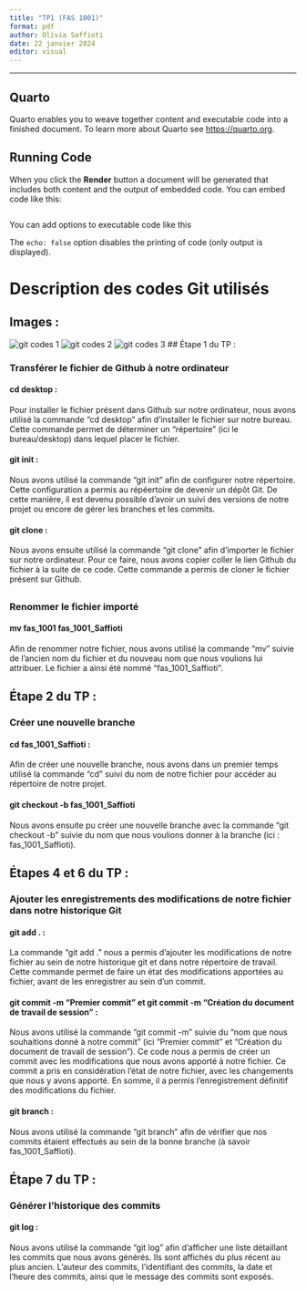 ```yaml
---
title: "TP1 (FAS 1001)"
format: pdf
author: Olivia Saffioti
date: 22 janvier 2024
editor: visual
---
```


---

## Quarto

Quarto enables you to weave together content and executable code into a finished document. To learn more about Quarto see <https://quarto.org>.

## Running Code

When you click the **Render** button a document will be generated that includes both content and the output of embedded code. You can embed code like this:

```r




```

You can add options to executable code like this

The `echo: false` option disables the printing of code (only output is displayed).

# Description des codes Git utilisés

## Images : 

![git codes 1](//Users/oliviasaffioti/Desktop/fas_1001_Saffioti/_tp/Codes Git 1.png)
![git codes 2](//Users/oliviasaffioti/Desktop/fas_1001_Saffioti/_tp/Codes Git 2.png)
![git codes 3](//Users/oliviasaffioti/Desktop/fas_1001_Saffioti/_tp/Codes Git 3.png)
## Étape 1 du TP :

### Transférer le fichier de Github à notre ordinateur

#### cd desktop :

Pour installer le fichier présent dans Github sur notre ordinateur, nous avons utilisé la commande "cd desktop" afin d'installer le fichier sur notre bureau. Cette commande permet de déterminer un "répertoire" (ici le bureau/desktop) dans lequel placer le fichier.

#### git init :

Nous avons utilisé la commande "git init" afin de configurer notre répertoire. Cette configuration a permis au répéertoire de devenir un dépôt Git. De cette manière, il est devenu possible d'avoir un suivi des versions de notre projet ou encore de gérer les branches et les commits.

#### git clone :

Nous avons ensuite utilisé la commande "git clone" afin d'importer le fichier sur notre ordinateur. Pour ce faire, nous avons copier coller le lien Github du fichier à la suite de ce code. Cette commande a permis de cloner le fichier présent sur Github.

## 

### Renommer le fichier importé

#### mv fas_1001 fas_1001_Saffioti

Afin de renommer notre fichier, nous avons utilisé la commande "mv" suivie de l'ancien nom du fichier et du nouveau nom que nous voulions lui attribuer. Le fichier a ainsi été nommé "fas_1001_Saffioti".

## Étape 2 du TP :

### Créer une nouvelle branche

#### cd fas_1001_Saffioti :

Afin de créer une nouvelle branche, nous avons dans un premier temps utilisé la commande "cd" suivi du nom de notre fichier pour accéder au répertoire de notre projet.

#### git checkout -b fas_1001_Saffioti

Nous avons ensuite pu créer une nouvelle branche avec la commande "git checkout -b" suivie du nom que nous voulions donner à la branche (ici : fas_1001_Saffioti).

## Étapes 4 et 6 du TP :

### Ajouter les enregistrements des modifications de notre fichier dans notre historique Git

#### git add . :

La commande "git add ." nous a permis d'ajouter les modifications de notre fichier au sein de notre historique git et dans notre répertoire de travail. Cette commande permet de faire un état des modifications apportées au fichier, avant de les enregistrer au sein d'un commit.

#### git commit -m "Premier commit" et git commit -m "Création du document de travail de session" :

Nous avons utilisé la commande "git commit -m" suivie du "nom que nous souhaitions donné à notre commit" (ici "Premier commit" et "Création du document de travail de session"). Ce code nous a permis de créer un commit avec les modifications que nous avons apporté à notre fichier. Ce commit a pris en considération l'état de notre fichier, avec les changements que nous y avons apporté. En somme, il a permis l'enregistrement définitif des modifications du fichier.

#### git branch :

Nous avons utilisé la commande "git branch" afin de vérifier que nos commits étaient effectués au sein de la bonne branche (à savoir fas_1001_Saffioti).

## Étape 7 du TP :

### Générer l'historique des commits

#### git log :

Nous avons utilisé la commande "git log" afin d'afficher une liste détaillant les commits que nous avons générés. Ils sont affichés du plus récent au plus ancien. L'auteur des commits, l'identifiant des commits, la date et l'heure des commits, ainsi que le message des commits sont exposés.
